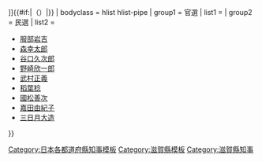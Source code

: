 {{Navbox
| name = 滋賀縣知事
| state  = {{{state|autocollapse}}}
| title = {{Flagicon|滋賀縣}} [[滋賀縣知事列表|滋賀縣{{#if:{{{2|}}}|{{{2|}}}|知事}}]]{{#if:{{{1|}}}|（{{{1|}}}）|}}
| bodyclass = hlist hlist-pipe
| group1 = 官選
| list1 ={{Navbox|child
| group1 = [[犬上縣]]
| list1 ={{Navbox|child
 |group1=權令
 |list1=*[[神山郡廉]] <SUB>長濱縣權令→犬上縣權令</SUB>
*※1872年10月與滋賀縣合併。
}}
| group2 = 滋賀縣
| list2 ={{Navbox|child
 |group1=縣令
 |list1=*[[松田道之]] <SUB>[[大津縣]]令→滋賀縣令</SUB>
*[[籠手田安定]] <SUB>權令→縣令</SUB>
*[[中井弘]]
 |group2=知事
 |list2=*[[中井弘]]
*[[岩崎小二郎]]
*[[沖守固]]
*[[渡邊千秋]]
*[[大越亨]]
*[[籠手田安定]]
*[[折田平内]]
*[[河島醇]]
*[[鈴木定直]]
*[[川島純幹]]
*[[佐柳藤太]]
*[[池松時和]]
*[[森正隆]]
*[[堀田義次郎]]
*[[末松偕一郎]]
*[[高橋守雄]]
*[[黑崎真也]]
*[[今村正美]]
*[[堀田鼎]]
*[[田寺俊信]]
*[[除野康雄]]
*[[山中恒三]] <SUB>未到任</SUB>
*[[新庄祐治郎]]
*[[伊藤武彦]]
*[[村地信夫]]
*[[二見直三]]
*[[平敏孝]]
*[[近藤壤太郎]]
*[[並川義隆]]
*[[菊池盛登]]
*[[稻田周一]]
*[[柴野和喜夫]]
*[[岡本三良助]]}}
}}
| group2 = 民選
| list2 =
*[[服部岩吉]]
*[[森幸太郎]]
*[[谷口久次郎]]
*[[野崎欣一郎]]
*[[武村正義]]
*[[稻葉稔]]
*[[國松善次]]
*[[嘉田由紀子]]
*[[三日月大造]]
}}<noinclude>
[[Category:日本各都道府縣知事模板]]
[[Category:滋賀縣模板]]
[[Category:滋賀縣知事]]
</noinclude>